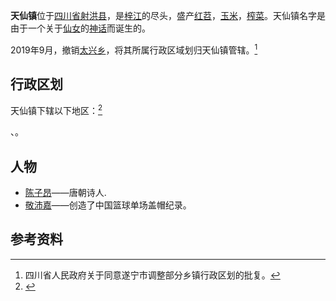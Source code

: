 {{中国乡级行政区|51/09/22/108/000
| 政府驻地 = 
| 电话区号 = 825
}}
'''天仙镇'''位于[[四川省|四川省]][[射洪县|射洪县]]，是[[梓江|梓江]]的尽头，盛产[[红苕|红苕]]，[[玉米|玉米]]，[[榨菜|榨菜]]。天仙镇名字是由于一个关于[[仙女|仙女]]的[[神话|神话]]而诞生的。

2019年9月，撤销[[太兴乡|太兴乡]]，将其所属行政区域划归天仙镇管辖。<ref>四川省人民政府关于同意遂宁市调整部分乡镇行政区划的批复。</ref>

== 行政区划 ==
天仙镇下辖以下地区：<ref>{{PRC admin/ref sgc|51/09/22/108/000}}</ref>

{{PRC admin/children|51/09/22/108/000}}、{{PRC admin/children|51/09/22/206/000}}。

==人物==
*[[陈子昂|陈子昂]]——唐朝诗人.
*[[敬沛嘉|敬沛嘉]]——创造了中国篮球单场盖帽纪录。

== 参考资料 ==
{{reflist}}

{{PRC admin/navcat|51/09/22/108/000}}